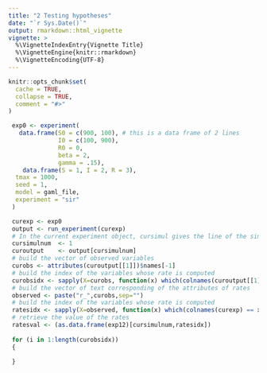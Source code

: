 ```yaml
---
title: "2 Testing hypotheses"
date: "`r Sys.Date()`"
output: rmarkdown::html_vignette
vignette: >
  %\VignetteIndexEntry{Vignette Title}
  %\VignetteEngine{knitr::rmarkdown}
  %\VignetteEncoding{UTF-8}
---
```


```r
knitr::opts_chunk$set(
  cache = TRUE,
  collapse = TRUE,
  comment = "#>"
)
```


```r
 exp0 <- experiment(
   data.frame(S0 = c(900, 100), # this is a data frame of 2 lines
              I0 = c(100, 900),
              R0 = 0,
              beta = 2,
              gamma = .15),
    data.frame(S = 1, I = 2, R = 3),
  tmax = 1000,
  seed = 1,
  model = gaml_file,
  experiment = "sir"
 ) 

 curexp <- exp0
 output <- run_experiment(curexp)
 # In the current experiment object, cursimul gives the line of the simulation
 cursimulnum  <- 1
 curoutput    <- output[cursimulnum]
 # build the vector of observed variables
 curobs <- attributes(curoutput[[1]])$names[-1]
 # build the index of the variables whose rate is computed
 curobsidx <- sapply(X=curobs, function(x) which(colnames(curoutput[[1]]) == x))
 # build the vector of text corresponding of the attributes of rates
 observed <- paste("r_",curobs,sep="")
 # build the index of the variables whose rate is computed
 ratesidx <- sapply(X=observed, function(x) which(colnames(curexp) == x))
 # retrieve the value of the rates
 ratesval <- (as.data.frame(exp12)[cursimulnum,ratesidx])
 
 for (i in 1:length(curobsidx))
 {
   
 }
```

